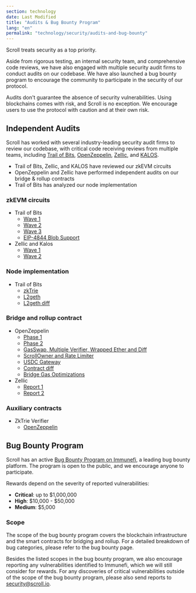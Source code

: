 ```yaml
---
section: technology
date: Last Modified
title: "Audits & Bug Bounty Program"
lang: "en"
permalink: "technology/security/audits-and-bug-bounty"
---
```



Scroll treats security as a top priority.

Aside from rigorous testing, an internal security team, and comprehensive code reviews, we have also engaged with multiple security audit firms to conduct audits on our codebase. We have also launched a bug bounty program to encourage the community to participate in the security of our protocol.

<Aside type="danger" title="">
  Audits don't guarantee the absence of security vulnerabilities. Using blockchains comes with risk, and Scroll is no
  exception. We encourage users to use the protocol with caution and at their own risk.
</Aside>

## Independent Audits

Scroll has worked with several industry-leading security audit firms to review our codebase, with critical code receiving reviews from multiple teams, including [Trail of Bits](https://www.trailofbits.com/), [OpenZeppelin](https://www.openzeppelin.com/), [Zellic](https://www.zellic.io/), and [KALOS](https://www.kalos.xyz/).

- Trail of Bits, Zellic, and KALOS have reviewed our zkEVM circuits
- OpenZeppelin and Zellic have performed independent audits on our bridge & rollup contracts
- Trail of Bits has analyzed our node implementation

### zkEVM circuits

- Trail of Bits
  - [Wave 1](https://github.com/trailofbits/publications/blob/master/reviews/2023-04-scroll-zkEVM-wave1-securityreview.pdf)
  - [Wave 2](https://github.com/trailofbits/publications/blob/master/reviews/2023-08-scroll-zkEVM-wave2-securityreview.pdf)
  - [Wave 3](https://github.com/trailofbits/publications/blob/master/reviews/2023-09-scroll-zkEVM-wave3-securityreview.pdf)
  - [EIP-4844 Blob Support](https://github.com/trailofbits/publications/blob/master/reviews/2024-04-scroll-4844-blob-securityreview.pdf)
- Zellic and Kalos
  - [Wave 1](https://github.com/Zellic/publications/blob/master/Scroll%20zkEVM%20-%20Part%201%20-%20Audit%20Report.pdf)
  - [Wave 2](https://github.com/Zellic/publications/blob/master/Scroll%20zkEVM%20-%20Part%202%20-%20Audit%20Report.pdf)

### Node implementation

- Trail of Bits
  - [zkTrie](https://github.com/trailofbits/publications/blob/master/reviews/2023-07-scroll-zktrie-securityreview.pdf)
  - [L2geth](https://github.com/trailofbits/publications/blob/master/reviews/2023-08-scrollL2geth-initial-securityreview.pdf)
  - [L2geth diff](https://github.com/trailofbits/publications/blob/master/reviews/2023-08-scrollL2geth-securityreview.pdf)

### Bridge and rollup contract

- OpenZeppelin
  - [Phase 1](https://blog.openzeppelin.com/scroll-layer-1-audit-1)
  - [Phase 2](https://blog.openzeppelin.com/scroll-phase-2-audit)
  - [GasSwap, Multiple Verifier, Wrapped Ether and Diff](https://blog.openzeppelin.com/scroll-gasswap-multiple-verifier-wrapped-ether-and-diff-audit)
  - [ScrollOwner and Rate Limiter](https://blog.openzeppelin.com/scrollowner-and-rate-limiter-audit)
  - [USDC Gateway](https://blog.openzeppelin.com/scroll-usdc-gateway-audit)
  - [Contract diff](https://blog.openzeppelin.com/scroll-diff-audit-report)
  - [Bridge Gas Optimizations](https://blog.openzeppelin.com/scroll-bridge-gas-optimizations-audit)
- Zellic
  - [Report 1](https://github.com/Zellic/publications/blob/master/Scroll%20-%2005.26.23%20Zellic%20Audit%20Report.pdf)
  - [Report 2](https://github.com/Zellic/publications/blob/master/Scroll%20-%2009.27.23%20Zellic%20Audit%20Report.pdf)

### Auxiliary contracts
- ZkTrie Verifier
  - [OpenZeppelin](https://blog.openzeppelin.com/scroll-zktrieverifier-audit#notes-additional-information)

## Bug Bounty Program

Scroll has an active [Bug Bounty Program on Immunefi](https://immunefi.com/bounty/scroll/), a leading bug bounty platform. The program is open to the public, and we encourage anyone to participate.

Rewards depend on the severity of reported vulnerabilities:

- **Critical**: up to \$1,000,000
- **High**: \$10,000 - \$50,000
- **Medium**: \$5,000

### Scope

The scope of the bug bounty program covers the blockchain infrastructure and the smart contracts for bridging and rollup. For a detailed breakdown of bug categories, please refer to the bug bounty page.

Besides the listed scopes in the bug bounty program, we also encourage reporting any vulnerabilities identified to Immunefi, which we will still consider for rewards. For any discoveries of critical vulnerabilities outside of the scope of the bug bounty program, please also send reports to security@scroll.io.
